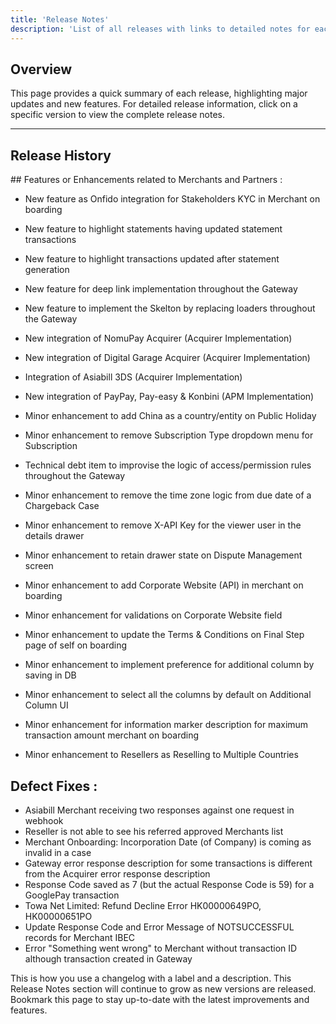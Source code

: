 ```yaml
---
title: 'Release Notes'
description: 'List of all releases with links to detailed notes for each version.'
---
```


## **Overview**

This page provides a quick summary of each release, highlighting major updates and new features. For detailed release information, click on a specific version to view the complete release notes.

***

## **Release History**

<Update label="2024-12-03" description="Release 20">
  ## Features or Enhancements related to Merchants and Partners :

  * New feature as Onfido integration for Stakeholders KYC in Merchant on boarding

  * New feature to highlight statements having updated statement transactions

  * New feature to highlight transactions updated after statement generation

  * New feature for  deep link implementation throughout the Gateway

  * New feature to implement the Skelton by replacing loaders throughout the Gateway

  * New integration of NomuPay Acquirer (Acquirer Implementation)

  * New integration of Digital Garage Acquirer (Acquirer Implementation)

  * Integration of Asiabill 3DS (Acquirer Implementation)

  * New integration of PayPay, Pay-easy & Konbini (APM Implementation)

  * Minor enhancement to add China as a country/entity on Public Holiday

  * Minor enhancement to remove Subscription Type dropdown menu for Subscription

  * Technical debt item to improvise the logic of access/permission rules throughout the Gateway

  * Minor enhancement to remove the time zone logic from due date of a Chargeback Case

  * Minor enhancement to remove X-API Key for the viewer user in the details drawer

  * Minor enhancement to retain drawer state on Dispute Management screen

  * Minor enhancement to add Corporate Website (API) in merchant on boarding

  * Minor enhancement for validations on Corporate Website field

  * Minor enhancement to update the Terms & Conditions on Final Step page of self on boarding

  * Minor enhancement to implement preference for additional column by saving in DB

  * Minor enhancement to select all the columns by default on Additional Column UI

  * Minor enhancement for information marker description for maximum transaction amount merchant on boarding

  * Minor enhancement to Resellers as Reselling to Multiple Countries

  ## Defect Fixes :

  * Asiabill Merchant receiving two responses against one request in webhook
* Reseller is not able to see his referred approved Merchants list
* Merchant Onboarding: Incorporation Date (of Company) is coming as invalid in a case
* Gateway error response description for some transactions is different from the Acquirer error response description
* Response Code saved as 7 (but the actual Response Code is 59) for a GooglePay transaction
* Towa Net Limited: Refund Decline Error HK00000649PO, HK00000651PO
* Update Response Code and Error Message of NOTSUCCESSFUL records for Merchant IBEC
* Error "Something went wrong" to Merchant without transaction ID although transaction created in Gateway

</Update>

<Update label="2024-10-11" description="v0.1.0">
  This is how you use a changelog with a label
  and a description.
</Update>

<Note>
  This Release Notes section will continue to grow as new versions are released. Bookmark this page to stay up-to-date with the latest improvements and features.
</Note>